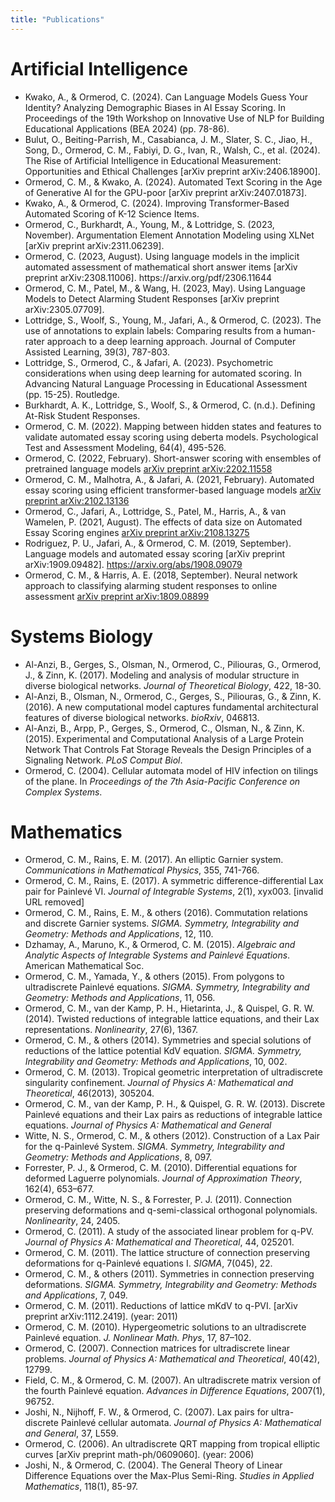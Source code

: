 ```yaml
---
title: "Publications"
---
```


# Artificial Intelligence

- Kwako, A., & Ormerod, C. (2024). Can Language Models Guess Your Identity? Analyzing Demographic Biases in AI Essay Scoring. In Proceedings of the 19th Workshop on Innovative Use of NLP for Building Educational Applications (BEA 2024) (pp. 78-86).
- Bulut, O., Beiting-Parrish, M., Casabianca, J. M., Slater, S. C., Jiao, H., Song, D., Ormerod, C. M., Fabiyi, D. G., Ivan, R., Walsh, C., et al. (2024). The Rise of Artificial Intelligence in Educational Measurement: Opportunities and Ethical Challenges [arXiv preprint arXiv:2406.18900].
- Ormerod, C. M., & Kwako, A. (2024). Automated Text Scoring in the Age of Generative AI for the GPU-poor [arXiv preprint arXiv:2407.01873].
- Kwako, A., & Ormerod, C. (2024). Improving Transformer-Based Automated Scoring of K-12 Science Items.
- Ormerod, C., Burkhardt, A., Young, M., & Lottridge, S. (2023, November). Argumentation Element Annotation Modeling using XLNet [arXiv preprint arXiv:2311.06239]. 
- Ormerod, C. (2023, August). Using language models in the implicit automated assessment of mathematical short answer items [arXiv preprint arXiv:2308.11006]. https://arxiv.org/pdf/2306.11644
- Ormerod, C. M., Patel, M., & Wang, H. (2023, May). Using Language Models to Detect Alarming Student Responses [arXiv preprint arXiv:2305.07709]. 
- Lottridge, S., Woolf, S., Young, M., Jafari, A., & Ormerod, C. (2023). The use of annotations to explain labels: Comparing results from a human-rater approach to a deep learning approach. Journal of Computer Assisted Learning, 39(3), 787-803. 
- Lottridge, S., Ormerod, C., & Jafari, A. (2023). Psychometric considerations when using deep learning for automated scoring. In Advancing Natural Language Processing in Educational Assessment (pp. 15-25). Routledge.
- Burkhardt, A. K., Lottridge, S., Woolf, S., & Ormerod, C. (n.d.). Defining At-Risk Student Responses.
- Ormerod, C. M. (2022). Mapping between hidden states and features to validate automated essay scoring using deberta models. Psychological Test and Assessment Modeling, 64(4), 495-526. 
- Ormerod, C. (2022, February). Short-answer scoring with ensembles of pretrained language models [arXiv preprint arXiv:2202.11558](https://arxiv.org/pdf/2305.16540)
- Ormerod, C. M., Malhotra, A., & Jafari, A. (2021, February). Automated essay scoring using efficient transformer-based language models [arXiv preprint arXiv:2102.13136](https://arxiv.org/pdf/2305.11184)
- Ormerod, C., Jafari, A., Lottridge, S., Patel, M., Harris, A., & van Wamelen, P. (2021, August). The effects of data size on Automated Essay Scoring engines [arXiv preprint arXiv:2108.13275](https://arxiv.org/pdf/2305.11184)
- Rodriguez, P. U., Jafari, A., & Ormerod, C. M. (2019, September). Language models and automated essay scoring [arXiv preprint arXiv:1909.09482]. [https://arxiv.org/abs/1908.09079](https://arxiv.org/abs/1908.09079)
- Ormerod, C. M., & Harris, A. E. (2018, September). Neural network approach to classifying alarming student responses to online assessment [arXiv preprint arXiv:1809.08899](https://arxiv.org/pdf/2003.03680)

# Systems Biology

* Al-Anzi, B., Gerges, S., Olsman, N., Ormerod, C., Piliouras, G., Ormerod, J., & Zinn, K. (2017). Modeling and analysis of modular structure in diverse biological networks. *Journal of Theoretical Biology*, 422, 18-30. 
* Al-Anzi, B., Olsman, N., Ormerod, C., Gerges, S., Piliouras, G., & Zinn, K. (2016). A new computational model captures fundamental architectural features of diverse biological networks. *bioRxiv*, 046813. 
* Al-Anzi, B., Arpp, P., Gerges, S., Ormerod, C., Olsman, N., & Zinn, K. (2015). Experimental and Computational Analysis of a Large Protein Network That Controls Fat Storage Reveals the Design Principles of a Signaling Network. *PLoS Comput Biol*. 
* Ormerod, C. (2004). Cellular automata model of HIV infection on tilings of the plane. In *Proceedings of the 7th Asia-Pacific Conference on Complex Systems*. 

# Mathematics

- Ormerod, C. M., Rains, E. M. (2017). An elliptic Garnier system. *Communications in Mathematical Physics*, 355, 741-766. 
- Ormerod, C. M., Rains, E. (2017). A symmetric difference-differential Lax pair for Painlevé VI. *Journal of Integrable Systems*, 2(1), xyx003. [invalid URL removed]
- Ormerod, C. M., Rains, E. M., & others (2016). Commutation relations and discrete Garnier systems. *SIGMA. Symmetry, Integrability and Geometry: Methods and Applications*, 12, 110.
- Dzhamay, A., Maruno, K., & Ormerod, C. M. (2015). *Algebraic and Analytic Aspects of Integrable Systems and Painlevé Equations*. American Mathematical Soc.
- Ormerod, C. M., Yamada, Y., & others (2015). From polygons to ultradiscrete Painlevé equations. *SIGMA. Symmetry, Integrability and Geometry: Methods and Applications*, 11, 056. 
- Ormerod, C. M., van der Kamp, P. H., Hietarinta, J., & Quispel, G. R. W. (2014). Twisted reductions of integrable lattice equations, and their Lax representations. *Nonlinearity*, 27(6), 1367.
- Ormerod, C. M., & others (2014). Symmetries and special solutions of reductions of the lattice potential KdV equation. *SIGMA. Symmetry, Integrability and Geometry: Methods and Applications*, 10, 002. 
* Ormerod, C. M. (2013). Tropical geometric interpretation of ultradiscrete singularity confinement. *Journal of Physics A: Mathematical and Theoretical*, 46(2013), 305204.
- Ormerod, C. M., van der Kamp, P. H., & Quispel, G. R. W. (2013). Discrete Painlevé equations and their Lax pairs as reductions of integrable lattice equations. *Journal of Physics A: Mathematical and General*
- Witte, N. S., Ormerod, C. M., & others (2012). Construction of a Lax Pair for the q-Painlevé System. *SIGMA. Symmetry, Integrability and Geometry: Methods and Applications*, 8, 097. 
- Forrester, P. J., & Ormerod, C. M. (2010). Differential equations for deformed Laguerre polynomials. *Journal of Approximation Theory*, 162(4), 653–677.
- Ormerod, C. M., Witte, N. S., & Forrester, P. J. (2011). Connection preserving deformations and q-semi-classical orthogonal polynomials. *Nonlinearity*, 24, 2405. 
- Ormerod, C. (2011). A study of the associated linear problem for q-PV. *Journal of Physics A: Mathematical and Theoretical*, 44, 025201. 
- Ormerod, C. M. (2011). The lattice structure of connection preserving deformations for q-Painlevé equations I. *SIGMA*, 7(045), 22. 
- Ormerod, C. M., & others (2011). Symmetries in connection preserving deformations. *SIGMA. Symmetry, Integrability and Geometry: Methods and Applications*, 7, 049.
- Ormerod, C. M. (2011). Reductions of lattice mKdV to q-PVI. [arXiv preprint arXiv:1112.2419]. (year: 2011)
- Ormerod, C. M. (2010). Hypergeometric solutions to an ultradiscrete Painlevé equation. *J. Nonlinear Math. Phys*, 17, 87–102. 
- Ormerod, C. (2007). Connection matrices for ultradiscrete linear problems. *Journal of Physics A: Mathematical and Theoretical*, 40(42), 12799. 
- Field, C. M., & Ormerod, C. M. (2007). An ultradiscrete matrix version of the fourth Painlevé equation. *Advances in Difference Equations*, 2007(1), 96752.
- Joshi, N., Nijhoff, F. W., & Ormerod, C. (2007). Lax pairs for ultra-discrete Painlevé cellular automata. *Journal of Physics A: Mathematical and General*, 37, L559. 
- Ormerod, C. (2006). An ultradiscrete QRT mapping from tropical elliptic curves [arXiv preprint math-ph/0609060]. (year: 2006)
- Joshi, N., & Ormerod, C. (2004). The General Theory of Linear Difference Equations over the Max-Plus Semi-Ring. *Studies in Applied Mathematics*, 118(1), 85-97. 

